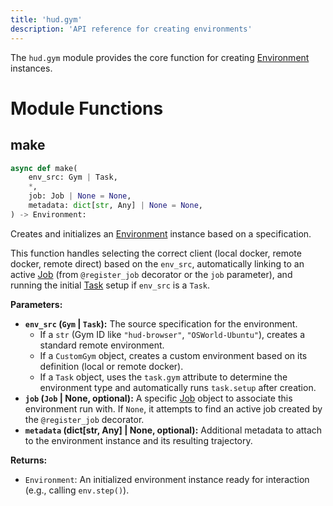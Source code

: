 ```yaml
---
title: 'hud.gym'
description: 'API reference for creating environments'
---
```


The `hud.gym` module provides the core function for creating [Environment](/concepts/environment) instances.

# Module Functions

## make

```python
async def make(
    env_src: Gym | Task,
    *,
    job: Job | None = None,
    metadata: dict[str, Any] | None = None,
) -> Environment:
```

Creates and initializes an [Environment](/concepts/environment) instance based on a specification.

This function handles selecting the correct client (local docker, remote docker, remote direct) based on the `env_src`, automatically linking to an active [Job](/concepts/job) (from `@register_job` decorator or the `job` parameter), and running the initial [Task](/concepts/task) setup if `env_src` is a `Task`.

**Parameters:**

*   **`env_src` (`Gym` | `Task`):** The source specification for the environment.
    *   If a `str` (Gym ID like `"hud-browser"`, `"OSWorld-Ubuntu"`), creates a standard remote environment.
    *   If a `CustomGym` object, creates a custom environment based on its definition (local or remote docker).
    *   If a `Task` object, uses the `task.gym` attribute to determine the environment type and automatically runs `task.setup` after creation.
*   **`job` (`Job` | None, optional):** A specific [Job](/concepts/job) object to associate this environment run with. If `None`, it attempts to find an active job created by the `@register_job` decorator.
*   **`metadata` (dict[str, Any] | None, optional):** Additional metadata to attach to the environment instance and its resulting trajectory.

**Returns:**

*   `Environment`: An initialized environment instance ready for interaction (e.g., calling `env.step()`).
